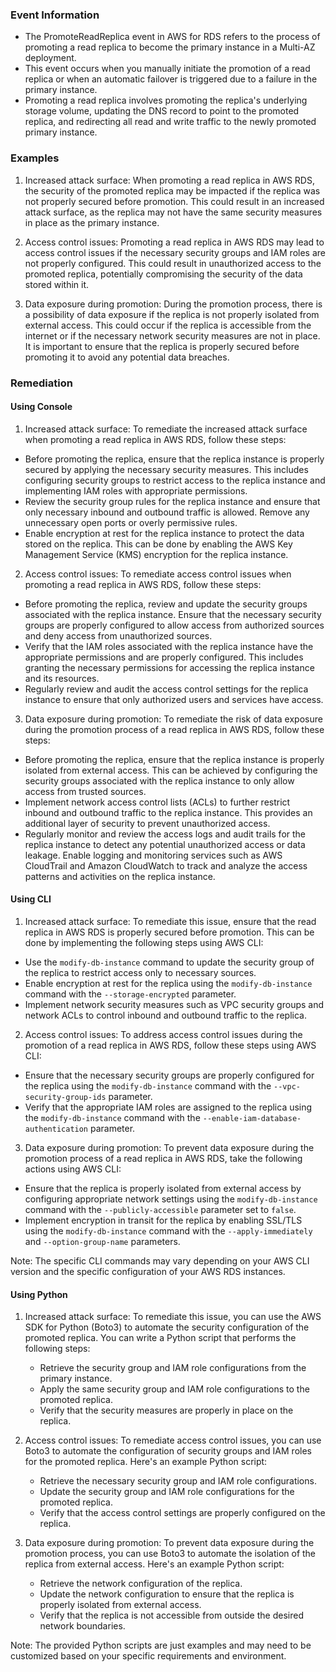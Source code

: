 
### Event Information

- The PromoteReadReplica event in AWS for RDS refers to the process of promoting a read replica to become the primary instance in a Multi-AZ deployment.
- This event occurs when you manually initiate the promotion of a read replica or when an automatic failover is triggered due to a failure in the primary instance.
- Promoting a read replica involves promoting the replica's underlying storage volume, updating the DNS record to point to the promoted replica, and redirecting all read and write traffic to the newly promoted primary instance.


### Examples

1. Increased attack surface: When promoting a read replica in AWS RDS, the security of the promoted replica may be impacted if the replica was not properly secured before promotion. This could result in an increased attack surface, as the replica may not have the same security measures in place as the primary instance.

2. Access control issues: Promoting a read replica in AWS RDS may lead to access control issues if the necessary security groups and IAM roles are not properly configured. This could result in unauthorized access to the promoted replica, potentially compromising the security of the data stored within it.

3. Data exposure during promotion: During the promotion process, there is a possibility of data exposure if the replica is not properly isolated from external access. This could occur if the replica is accessible from the internet or if the necessary network security measures are not in place. It is important to ensure that the replica is properly secured before promoting it to avoid any potential data breaches.

### Remediation

#### Using Console

1. Increased attack surface: To remediate the increased attack surface when promoting a read replica in AWS RDS, follow these steps:

- Before promoting the replica, ensure that the replica instance is properly secured by applying the necessary security measures. This includes configuring security groups to restrict access to the replica instance and implementing IAM roles with appropriate permissions.
- Review the security group rules for the replica instance and ensure that only necessary inbound and outbound traffic is allowed. Remove any unnecessary open ports or overly permissive rules.
- Enable encryption at rest for the replica instance to protect the data stored on the replica. This can be done by enabling the AWS Key Management Service (KMS) encryption for the replica instance.

2. Access control issues: To remediate access control issues when promoting a read replica in AWS RDS, follow these steps:

- Before promoting the replica, review and update the security groups associated with the replica instance. Ensure that the necessary security groups are properly configured to allow access from authorized sources and deny access from unauthorized sources.
- Verify that the IAM roles associated with the replica instance have the appropriate permissions and are properly configured. This includes granting the necessary permissions for accessing the replica instance and its resources.
- Regularly review and audit the access control settings for the replica instance to ensure that only authorized users and services have access.

3. Data exposure during promotion: To remediate the risk of data exposure during the promotion process of a read replica in AWS RDS, follow these steps:

- Before promoting the replica, ensure that the replica instance is properly isolated from external access. This can be achieved by configuring the security groups associated with the replica instance to only allow access from trusted sources.
- Implement network access control lists (ACLs) to further restrict inbound and outbound traffic to the replica instance. This provides an additional layer of security to prevent unauthorized access.
- Regularly monitor and review the access logs and audit trails for the replica instance to detect any potential unauthorized access or data leakage. Enable logging and monitoring services such as AWS CloudTrail and Amazon CloudWatch to track and analyze the access patterns and activities on the replica instance.

#### Using CLI

1. Increased attack surface: To remediate this issue, ensure that the read replica in AWS RDS is properly secured before promotion. This can be done by implementing the following steps using AWS CLI:

- Use the `modify-db-instance` command to update the security group of the replica to restrict access only to necessary sources.
- Enable encryption at rest for the replica using the `modify-db-instance` command with the `--storage-encrypted` parameter.
- Implement network security measures such as VPC security groups and network ACLs to control inbound and outbound traffic to the replica.

2. Access control issues: To address access control issues during the promotion of a read replica in AWS RDS, follow these steps using AWS CLI:

- Ensure that the necessary security groups are properly configured for the replica using the `modify-db-instance` command with the `--vpc-security-group-ids` parameter.
- Verify that the appropriate IAM roles are assigned to the replica using the `modify-db-instance` command with the `--enable-iam-database-authentication` parameter.

3. Data exposure during promotion: To prevent data exposure during the promotion process of a read replica in AWS RDS, take the following actions using AWS CLI:

- Ensure that the replica is properly isolated from external access by configuring appropriate network settings using the `modify-db-instance` command with the `--publicly-accessible` parameter set to `false`.
- Implement encryption in transit for the replica by enabling SSL/TLS using the `modify-db-instance` command with the `--apply-immediately` and `--option-group-name` parameters.

Note: The specific CLI commands may vary depending on your AWS CLI version and the specific configuration of your AWS RDS instances.

#### Using Python

1. Increased attack surface: To remediate this issue, you can use the AWS SDK for Python (Boto3) to automate the security configuration of the promoted replica. You can write a Python script that performs the following steps:
   - Retrieve the security group and IAM role configurations from the primary instance.
   - Apply the same security group and IAM role configurations to the promoted replica.
   - Verify that the security measures are properly in place on the replica.

2. Access control issues: To remediate access control issues, you can use Boto3 to automate the configuration of security groups and IAM roles for the promoted replica. Here's an example Python script:
   - Retrieve the necessary security group and IAM role configurations.
   - Update the security group and IAM role configurations for the promoted replica.
   - Verify that the access control settings are properly configured on the replica.

3. Data exposure during promotion: To prevent data exposure during the promotion process, you can use Boto3 to automate the isolation of the replica from external access. Here's an example Python script:
   - Retrieve the network configuration of the replica.
   - Update the network configuration to ensure that the replica is properly isolated from external access.
   - Verify that the replica is not accessible from outside the desired network boundaries.

Note: The provided Python scripts are just examples and may need to be customized based on your specific requirements and environment.

